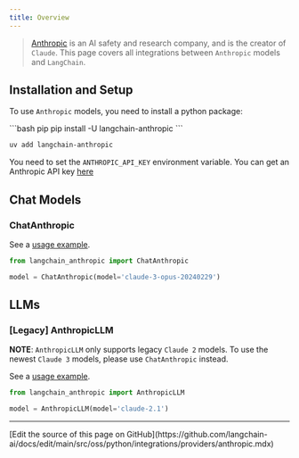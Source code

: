 ```yaml
---
title: Overview
---
```


>[Anthropic](https://www.anthropic.com/) is an AI safety and research company, and is the creator of `Claude`.
This page covers all integrations between `Anthropic` models and `LangChain`.

## Installation and Setup

To use `Anthropic` models, you need to install a python package:

<CodeGroup>
```bash pip
pip install -U langchain-anthropic
```

```bash uv
uv add langchain-anthropic
```
</CodeGroup>

You need to set the `ANTHROPIC_API_KEY` environment variable.
You can get an Anthropic API key [here](https://console.anthropic.com/settings/keys)

## Chat Models

### ChatAnthropic

See a [usage example](/oss/python/integrations/chat/anthropic).

```python
from langchain_anthropic import ChatAnthropic

model = ChatAnthropic(model='claude-3-opus-20240229')
```


## LLMs

### [Legacy] AnthropicLLM

**NOTE**: `AnthropicLLM` only supports legacy `Claude 2` models.
To use the newest `Claude 3` models, please use `ChatAnthropic` instead.

See a [usage example](/oss/python/integrations/llms/anthropic).

```python
from langchain_anthropic import AnthropicLLM

model = AnthropicLLM(model='claude-2.1')
```

---

<Callout icon="pen-to-square" iconType="regular">
  [Edit the source of this page on GitHub](https://github.com/langchain-ai/docs/edit/main/src/oss/python/integrations/providers/anthropic.mdx)
</Callout>
